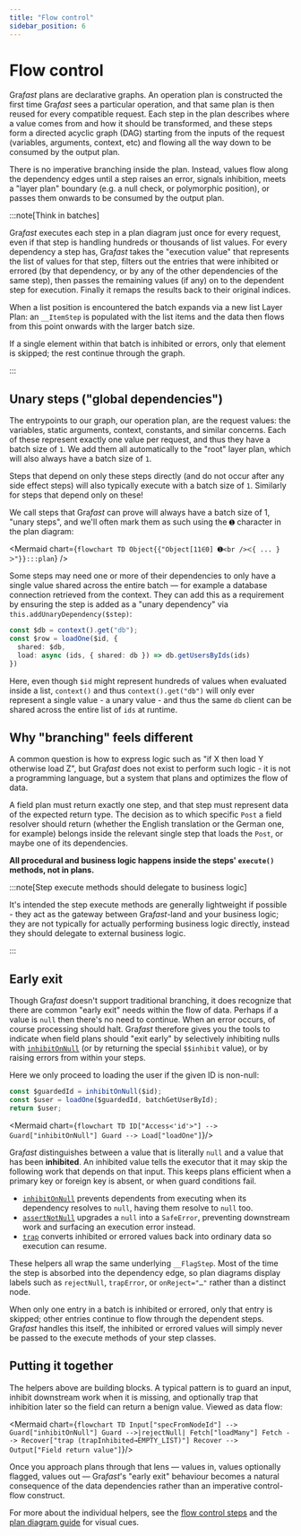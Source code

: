 ```yaml
---
title: "Flow control"
sidebar_position: 6
---
```



# Flow control

Gra*fast* plans are declarative graphs. An operation plan is constructed the
first time Gra*fast* sees a particular operation, and that same plan is then
reused for every compatible request. Each step in the plan describes where a
value comes from and how it should be transformed, and these steps form a
directed acyclic graph (DAG) starting from the inputs of the request (variables,
arguments, context, etc) and flowing all the way down to be consumed by the
output plan.

There is no imperative branching inside the plan. Instead, values flow along the
dependency edges until a step raises an error, signals inhibition, meets a
"layer plan" boundary (e.g. a null check, or polymorphic position), or passes
them onwards to be consumed by the output plan.

:::note[Think in batches]

Gra*fast* executes each step in a plan diagram just once for every request, even
if that step is handling hundreds or thousands of list values. For every
dependency a step has, Gra*fast* takes the "execution value" that represents the
list of values for that step, filters out the entries that were inhibited or
errored (by that dependency, or by any of the other dependencies of the same
step), then passes the remaining values (if any) on to the dependent step for
execution. Finally it remaps the results back to their
original indices.

When a list position is encountered the batch expands via a new list Layer Plan:
an `__ItemStep` is populated with the list items and the data then flows from
this point onwards with the larger batch size.

If a single element within that batch is inhibited or errors, only that element
is skipped; the rest continue through the graph.

:::

## Unary steps ("global dependencies")

The entrypoints to our graph, our operation plan, are the request values: the
variables, static arguments, context, constants, and similar concerns. Each of
these represent exactly one value per request, and thus they have a batch size
of `1`. We add them all automatically to the "root" layer plan, which will also
always have a batch size of `1`.

Steps that depend on only these steps directly (and do not occur after any side
effect steps) will also typically execute with a batch size of `1`. Similarly
for steps that depend only on these!

We call steps that Gra*fast* can prove will always have a batch size of 1,
"unary steps", and we'll often mark them as such using the `➊` character in the
plan diagram:

<Mermaid chart={`
flowchart TD
  Object{{"Object[11∈0] ➊<br />ᐸ{ ... }ᐳ"}}:::plan
`} />

Some steps may need one or more of their dependencies to only have a single
value shared across the entire batch — for example a database connection
retrieved from the context. They can add this as a requirement by ensuring the
step is added as a "unary dependency" via `this.addUnaryDependency($step)`:

```ts
const $db = context().get("db");
const $row = loadOne($id, {
  shared: $db,
  load: async (ids, { shared: db }) => db.getUsersByIds(ids)
})
```
Here, even though `$id` might represent hundreds of values when evaluated inside
a list, `context()` and thus `context().get("db")` will only ever represent a
single value - a unary value - and thus the same `db` client can be shared across
the entire list of `ids` at runtime.

## Why "branching" feels different

A common question is how to express logic such as "if X then load Y otherwise
load Z", but Gra*fast* does not exist to perform such logic - it is not a
programming language, but a system that plans and optimizes the flow of data.

A field plan must return exactly one step, and that step must represent data of
the expected return type. The decision as to which specific `Post` a field
resolver should return (whether the English translation or the German one, for
example) belongs inside the relevant single step that loads the `Post`, or maybe
one of its dependencies.

**All procedural and business logic happens inside the steps' `execute()`
methods, not in plans.**

:::note[Step execute methods should delegate to business logic]

It's intended the step execute methods are generally lightweight if possible -
they act as the gateway between Gra*fast*-land and your business logic; they are
not typically for actually performing business logic directly, instead they
should delegate to external business logic.

:::

## Early exit

Though Gra*fast* doesn't support traditional branching, it does recognize that
there are common "early exit" needs within the flow of data. Perhaps if a value
is `null` then there's no need to continue. When an error occurs, of course
processing should halt. Gra*fast* therefore gives you the tools to indicate when
field plans should "exit early" by selectively inhibiting nulls with
[`inhibitOnNull`](./step-library/standard-steps/inhibitOnNull.mdx) (or by
returning the special `$$inhibit` value), or by raising errors from within your
steps. 

Here we only proceed to loading the user if the given ID is non-null:

```ts
const $guardedId = inhibitOnNull($id);
const $user = loadOne($guardedId, batchGetUserById);
return $user;
```

<Mermaid chart={`
flowchart TD
  ID["Access<'id'>"] --> Guard["inhibitOnNull"]
  Guard --> Load["loadOne"]
`}/>

Gra*fast* distinguishes between a value that is literally `null` and a value
that has been **inhibited**. An inhibited value tells the executor that it may
skip the following work that depends on that input. This keeps plans efficient
when a primary key or foreign key is absent, or when guard conditions fail.

- [`inhibitOnNull`](./step-library/standard-steps/inhibitOnNull.mdx) prevents
  dependents from executing when its dependency resolves to `null`, having them
  resolve to `null` too.
- [`assertNotNull`](./step-library/standard-steps/assertNotNull.mdx) upgrades a
  `null` into a `SafeError`, preventing downstream work and surfacing an
  execution error instead.
- [`trap`](./step-library/standard-steps/trap.mdx) converts inhibited or errored
  values back into ordinary data so execution can resume.

These helpers all wrap the same underlying `__FlagStep`. Most of the time the
step is absorbed into the dependency edge, so plan diagrams display labels such
as `rejectNull`, `trapError`, or `onReject="…"` rather than a distinct node.

When only one entry in a batch is inhibited or errored, only that entry is
skipped; other entries continue to flow through the dependent steps. Gra*fast*
handles this itself, the inhibited or errored values will simply never be passed
to the execute methods of your step classes.

## Putting it together

The helpers above are building blocks. A typical pattern is to guard an input,
inhibit downstream work when it is missing, and optionally trap that inhibition
later so the field can return a benign value. Viewed as data flow:

<Mermaid chart={`
flowchart TD
  Input["specFromNodeId"] --> Guard["inhibitOnNull"]
  Guard -->|rejectNull| Fetch["loadMany"]
  Fetch --> Recover["trap (trapInhibited→EMPTY_LIST)"]
  Recover --> Output["Field return value"]
`}/>

Once you approach plans through that lens — values in, values optionally
flagged, values out — Gra*fast*'s "early exit" behaviour becomes a natural
consequence of the data dependencies rather than an imperative control-flow
construct.

For more about the individual helpers, see the
[flow control steps](./step-library/standard-steps/index.mdx#flow-control) and
the [plan diagram guide](./plan-diagrams.mdx) for visual cues.
